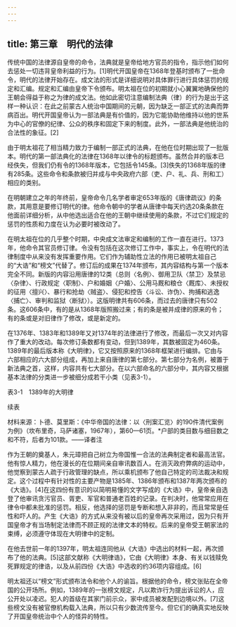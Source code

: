 ```yaml
---
---
---
```

title: 第三章　明代的法律
---



传统中国的法律源自皇帝的命令，法典就是皇帝给地方官员的指令，指示他们如何去惩处一切违背皇帝利益的行为。[1]明代开国皇帝在1368年登基时颁布了一批命令，明代的法律开始存在。成文法的形式是详细说明对具体罪行进行具体惩罚的规定和汇编。规定和汇编由皇帝下令颁布。明太祖在位的初期就小心翼翼地确保他的王朝会得益于称之为律的成文法。他如此密切注意编制法典（律）的行为是出于这样一种认识：在此之前蒙古人统治中国期间的元朝，因为缺乏一部正式的法典而弊病百出。明代开国皇帝认为一部法典是有价值的，因为它能协助他维持以他的世系为中心的官僚的纪律、公众的秩序和固定下来的制度。此外，一部法典是他统治的合法性的象征。[2]

由于明太祖花了相当精力致力于编制一部正式的法典，在他在位时期出现了一批版本。明代的第一部法典化的法律在1368年以律令的标题颁布。虽然合并的版本已经佚失，但我们仍有令的1368年版本，它包括令145条。[3]佚失的1368年版的律有285条。这些命令和条款被归并成与中央政府六部（吏、户、礼、兵、刑和工）相应的类别。

在明朝建立之年的年终前，皇帝命令几名学者审定653年版的《唐律疏议》的条款，其用意是要修订明代的律。他命令朝中的学者从唐律中每天约选20条条款在他面前详细分析，从中他选出适合在他的王朝中继续使用的条款，不过它们规定的惩罚的性质和力度在认为必要时被改动了。

在明太祖在位的几乎整个时期，中央成文法审定和编制的工作一直在进行。1373年，他命令其官员修订律。令没有包括在这次修订工作中，事实上，令在明代的法律制度中从来没有发挥重要作用。它们作为辅助性立法的作用已被明太祖自己的“大诰”和“榜文”代替了。修订后的成果在1374年颁布，其内容结构与第一个版本完全不同。新版的内容沿用唐律的12类（总则〈名例〉、御用卫队〈禁卫〉及禁忌〈杂律〉、行政规定〈职制〉、户和婚姻〈户婚〉、公用马厩和粮仓〈厩库〉、未授权的征用〈擅兴〉、暴行和抢劫〈贼盗〉、侵犯和控告〈斗讼、诈伪〉、拘捕和逃逸〈捕亡〉、审判和监狱〈断狱〉）。这版明律共有606条，而过去的唐律只有502条。这606条中，有的是从1368年版照搬过来；有的条是被并成律的原来的令；有的条或是对旧律作了修改，或是新定的。

在1376年、1383年和1389年又对1374年的法律进行了修改，而最后一次又对内容作了重大的改动。每次修订条数都有变动，但到1389年，其数被固定为460条。1389年的最后版本称《大明律》，它又按照原来的1368年框架进行编排。它由与六部相应的六大部分组成，再加上来自唐律的第七部分。第七部分为名例，被置于新法典之首，这样，内容共有七大部分。在以六部命名的六部分中，其内容又根据基本法律的分类进一步被细分成若干小类（见表3-1）。

表3-1　1389年的大明律



续表



材料来源：卜德、莫里斯：《中华帝国的法律：以〈刑案汇览〉的190件清代案例为例》（坎布里奇，马萨诸塞，1967年），第60—61页。*户部的类目数与细目数之和不符，后者为101款。——译者注

作为王朝的奠基人，朱元璋把自己树立为帝国惟一合法的法典制定者和最高法官。他有惊人精力，他在漫长的在位期间亲自审讯数百人。在消灭政府弊病的运动中，他觉察到蒙古人疏于行政管理的缺点，所以乘机颁布了他自己特定的司法裁决和规定。这个过程中有针对性的主要产物是1385年、1386年颁布和1387年两次颁布的《大诰》。[4]在这四份有意识的以简明易懂的文字写成的《大诰》中，皇帝亲自选登了他审讯贪污官员、胥吏、军官和普通老百姓的记录。在判决时，他常常应用在律令中都未批准的惩罚。相反，他选择的惩罚是专断和想入非非的，而且常常是任性和吓人的。产生《大诰》的方式从来没有被以后的皇帝再次采用过，因为只有开国皇帝才有当场制定法律而不顾正规的法律文本的特权。后来的皇帝受王朝家法的束缚，必须遵守体现在大明律中的定制。

在他去世前一年的1397年，明太祖连同他从《大诰》中选出的材料一起，再次颁布了他的法典。[5]这部文献称《大明律诰》，它由《大明律》本身、有关以钱赎免死罪规定的律诰，以及从前四份《大诰》中选收的约36项内容组成。[6]

明太祖还以“榜文”形式颁布法令和他个人的谕旨。根据他的命令，榜文张贴在全帝国的公开场所。例如，1389年的一张榜文规定，凡以欺诈行为提出诉讼的人，应公开处以凌迟。犯人的首级在其家门前示众，家中成员被发配到边境以外。[7]这些榜文没有被官僚机构载入法典，所以只有少数流传至今。但它们的确真实地反映了开国皇帝统治中个人的怪异的特性。